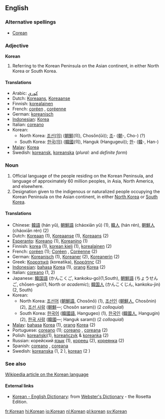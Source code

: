 ==English==

===Alternative spellings===
*[[Corean]]

===Adjective===
'''Korean'''

# Referring to the Korean Peninsula on the Asian continent, in either North Korea or South Korea.

====Translations====
*Arabic: [[كوري]]
*Dutch: [[Koreaans]], [[Koreaanse]]
*Finnish: [[korealainen]]
*French: [[coréen]] {{m}}, [[coréenne]] {{f}}
*German: [[koreanisch]]
*[[Indonesian]]: [[Korea]]
*Italian: [[coreano]]
*Korean:
**North Korea: [[조선]][[의|(의)]] ([[朝鮮]](의), Chos&#335;n(&#365;i)); [[조]]- ([[朝]]-, Cho-) (?)
**South Korea: [[한국]][[의|(의)]] ([[韓國]](의), Hanguk (Hangugeui)); [[한]]- ([[韓]]-, Han-)
*[[Malay]]: [[Korea]]
*Swedish: [[koreansk]], [[koreanska]] (''plural:'' and ''definite form'')

===Noun===
{{en-noun-reg}}

# Official language of the people residing on the Korean Peninsula, and language of approximately 60 million peoples, in Asia, North America, and elsewhere.
# Designation given to the indigenous or naturalized people occupying the Korean Peninsula on the Asian continent, in either [[North Korea]] or [[South Korea]].

====Translations====
*Chinese: [[韓語]] (hán yǔ), [[朝鮮語]] (cháoxiān yǔ) (1), [[韓人]] (hán rén), [[朝鮮人]] (cháoxiān rén) (2)
*Dutch: [[Koreaan]] {{m}} (1), [[Koreaanse]] {{f}} (1), [[Koreaans]] {{n}} (2)
*[[Esperanto]]: [[Koreano]] {{m}} (1), [[Koreanino]]  {{f}} (1)
*Finnish: [[korea]] (1), [[korean kieli]] (1), [[korealainen]] (2)
*French: [[coréen]] {{m}} (1); [[Coréen]] {{m}}, [[Coréenne]]  {{f}} (2)
*German: [[Koreanisch]] (1), [[Koreaner]] {{m}} (2), [[Koreanerin]] {{f}} (2)
*Greek: [[Κορεατικά]] (koreatika), [[Κορεάτης]] (2)
*[[Indonesian]]: [[bahasa]] [[Korea]] (1), [[orang]] [[Korea]] (2)
*Italian: [[coreano]] (1, 2)
*Japanese: [[韓国語]] (かんこくご, kankoku-go)(1,South), [[朝鮮語]] (ちょうせんご, chōsen-go)(1, North or ''academic''); [[韓国人]] (かんこくじん, kankoku-jin) (2, South)
*Korean:
**North Korea: [[조선어]] ([[朝鮮語]], Chos&#335;n&#335;) (1), [[조선인]] ([[朝鮮人]], Chos&#335;nin) (2), [[조선 사람]] ([[朝鮮]]&mdash;; Chos&#335;n saram)) (2 ''colloquial'')
**South Korea: [[한국어]] ([[韓國語]], Hangugeo) (1), [[한국인]] ([[韓國人]], Hangugin) (2), [[한국 사람]] ([[韓國]]&mdash;; Hanguk saram)) (2 ''colloquial'')
*[[Malay]]: [[bahasa]] [[Korea]] (1), [[orang]] [[Korea]] (2)
*Portuguese: [[coreano]] {{m}} (1); [[coreano]] {{m}}, [[coreana]] {{f}} (2)
*Polish: [[koreański]](1), [[koreańczyk]] {{m}} & [[koreanka]] {{f}}(2)
*Russian: корейский [[язык]] (1), [[кореец]] {{m}} (2), [[кореянка]] {{f}} (2)
*Spanish: [[coreano]] {{m}}, [[coreana]]  {{f}}
*Swedish: [[koreanska]] (1, 2 {{f}}), [[korean]] (2 {{m}})

===See also===
[[w:Korean|Wikipedia article on the Korean language]]

====External links====
{{interwiktionary|code=ko}}
*[http://www.websters-online-dictionary.org/definition/Korean-english/ Korean - English Dictionary]: from [http://www.websters-online-dictionary.org/ Webster's Dictionary] - the Rosetta Edition.

[[fr:Korean]]
[[hi:Korean]]
[[io:Korean]]
[[nl:Korean]]
[[pl:korean]]
[[sv:Korean]]